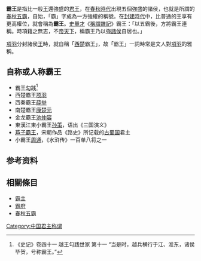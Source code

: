 {{otheruses}}
'''霸王'''是指比一般[[王|王]]還強盛的[[君王|君王]]，在[[春秋時代|春秋時代]]出現五個強盛的諸侯，也就是所謂的[[春秋五霸|春秋五霸]]，自始，「霸」字成為一方強權的稱號。在[[封建時代|封建時代]]中，比普通的王享有更高權位，就會稱為'''霸王'''。[[史量才|史量才]]《[[稱謂雜記|稱謂雜記]]》霸王：「以五霸後，方將霸王連稱。時項籍之無志，不[[帝|帝]][[天下|天下]]，稱霸王乃以強[[諸侯|諸侯]]自居也。」

[[項羽|項羽]]分封諸侯[[王|王]]時，就自稱「[[西楚|西楚]]霸王」，故「霸王」一詞時常是文人對[[項羽|項羽]]的雅稱。

==自称或人称霸王==
*霸王[[勾践|勾践]]<ref>《史记》卷四十一 越王勾践世家 第十一 “当是时，越兵横行于江、淮东，诸侯毕贺，号称霸王。” </ref>
*西楚霸王[[项羽|项羽]]
*西秦霸王[[薛举|薛举]]
*南楚霸王[[康楚元|康楚元]]
*金龙霸王[[南赣盗乱|池仲容]]
*東漢江東小霸王[[孙策|孙策]]，语出《三国演义》
*[[芦子霸王|芦子霸王]]，宋朝作品《路史》所记载的[[古蜀国|古蜀国]]君主
*小霸王[[周通|周通]]，《水浒传》一百单八将之一

==参考资料==
{{reflist}}

==相關條目==
*[[霸主|霸主]]
*[[霸府|霸府]]
*[[春秋五霸|春秋五霸]]

[[Category:中国君主称谓|Category:中国君主称谓]]